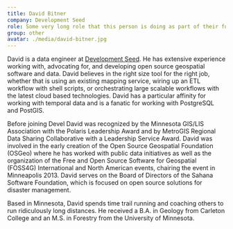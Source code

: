 ```yaml
---
title: David Bitner
company: Development Seed
role: Some very long role that this person is doing as part of their full time tech job
group: other
avatar: ./media/david-bitner.jpg
---
```

David is a data engineer at [Development Seed](https://developmentseed.org/). He has extensive experience working with, advocating for, and developing open source geospatial software and data. David believes in the right size tool for the right job, whether that is using an existing mapping service, wiring up an ETL workflow with shell scripts, or orchestrating large scalable workflows with the latest cloud based technologies. David has a particular affinity for working with temporal data and is a fanatic for working with PostgreSQL and PostGIS.

Before joining Devel
David was recognized by the Minnesota GIS/LIS Association with the Polaris Leadership Award and by MetroGIS Regional Data Sharing Collaborative with a Leadership Service Award. David was involved in the early creation of the Open Source Geospatial Foundation (OSGeo) where he has worked with public data initiatives as well as the organization of the Free and Open Source Software for Geospatial (FOSS4G) International and North American events, chairing the event in Minneapolis 2013. David serves on the Board of Directors of the Sahana Software Foundation, which is focused on open source solutions for disaster management.

Based in Minnesota, David spends time trail running and coaching others to run ridiculously long distances. He received a B.A. in Geology from Carleton College and an M.S. in Forestry from the University of Minnesota.